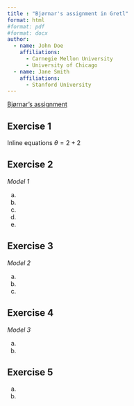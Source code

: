 ```yaml
---
title : "Bjørnar's assignment in Gretl"
format: html
#format: pdf
#format: docx
author:
  - name: John Doe
    affiliations:
      - Carnegie Mellon University
      - University of Chicago
  - name: Jane Smith
    affiliations:
      - Stanford University
---
```


[Bjørnar's assignment](https://hiof.instructure.com/courses/9596/files/folder/Assignment?preview=1695176) 


## Exercise 1 

Inline equations $\theta=2+2$


## Exercise 2 
*Model 1*
\begin{aligned}
price_t = \beta_0 + \beta_1Age \\
\end{aligned}
a.
a.
a.
a.
a.

## Exercise 3 
*Model 2*
\begin{aligned}
price_t = \beta_0 + \beta_1Age + \beta_2WinterRain  +\beta_3temp + \beta_3HarvestRain \\
\end{aligned}
a.
a.
a.

## Exercise 4 
*Model 3*
\begin{aligned}
price_t = \beta_0 + \beta_1Dheavyraint + \beta_2tempt + \beta_3tempt · Dheavyraint + ut
\end{aligned}

a.
a.

## Exercise 5 
a.
a.



